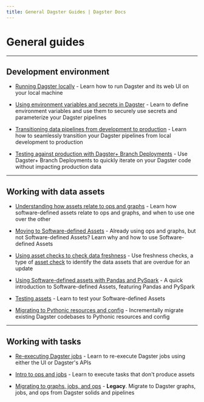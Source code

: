 ```yaml
---
title: General Dagster Guides | Dagster Docs
---
```


# General guides

---

## Development environment

- [Running Dagster locally](/guides/running-dagster-locally) - Learn how to run Dagster and its web UI on your local machine

- [Using environment variables and secrets in Dagster](/guides/dagster/using-environment-variables-and-secrets) - Learn to define environment variables and use them to securely use secrets and parameterize your Dagster pipelines

- [Transitioning data pipelines from development to production](/guides/dagster/transitioning-data-pipelines-from-development-to-production) - Learn how to seamlessly transition your Dagster pipelines from local development to production

- [Testing against production with Dagster+ Branch Deployments](/guides/dagster/branch_deployments) - Use Dagster+ Branch Deployments to quickly iterate on your Dagster code without impacting production data

---

## Working with data assets

- [Understanding how assets relate to ops and graphs](/guides/dagster/how-assets-relate-to-ops-and-graphs) - Learn how software-defined assets relate to ops and graphs, and when to use one over the other

- [Moving to Software-defined Assets](/guides/dagster/enriching-with-software-defined-assets) - Already using ops and graphs, but not Software-defined Assets? Learn why and how to use Software-defined Assets

- [Using asset checks to check data freshness](/concepts/assets/asset-checks/checking-for-data-freshness) - Use freshness checks, a type of [asset check](/concepts/assets/asset-checks) to identify the data assets that are overdue for an update

- [Using Software-defined assets with Pandas and PySpark](/guides/dagster/software-defined-assets) - A quick introduction to Software-defined Assets, featuring Pandas and PySpark

- [Testing assets](/guides/dagster/testing-assets) - Learn to test your Software-defined Assets

- [Migrating to Pythonic resources and config](/guides/dagster/migrating-to-pythonic-resources-and-config) - Incrementally migrate existing Dagster codebases to Pythonic resources and config

---

## Working with tasks

- [Re-executing Dagster jobs](/guides/dagster/re-execution) - Learn to re-execute Dagster jobs using either the UI or Dagster's APIs

- [Intro to ops and jobs](/guides/dagster/intro-to-ops-jobs) - Learn to execute tasks that don't produce assets

- [Migrating to graphs, jobs, and ops](https://legacy-versioned-docs.dagster.dagster-docs.io/0.15.7/guides/dagster/graph_job_op) - **Legacy**. Migrate to Dagster graphs, jobs, and ops from Dagster solids and pipelines

